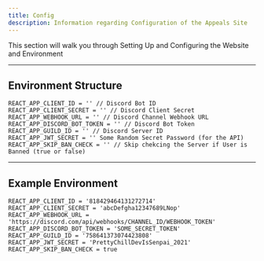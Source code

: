 ---
title: Config
description: Information regarding Configuration of the Appeals Site
---

This section will walk you through Setting Up and Configuring the Website and Environment

---

## Environment Structure

```json:title=.env
REACT_APP_CLIENT_ID = '' // Discord Bot ID
REACT_APP_CLIENT_SECRET = '' // Discord Client Secret
REACT_APP_WEBHOOK_URL = '' // Discord Channel Webhook URL
REACT_APP_DISCORD_BOT_TOKEN = '' // Discord Bot Token
REACT_APP_GUILD_ID = '' // Discord Server ID
REACT_APP_JWT_SECRET = '' Some Random Secret Password (for the API)
REACT_APP_SKIP_BAN_CHECK = '' // Skip chekcing the Server if User is Banned (true or false)
```

---

## Example Environment

```json:title=.env
REACT_APP_CLIENT_ID = '818429464131272714'
REACT_APP_CLIENT_SECRET = 'abcDefgha12347689LNop'
REACT_APP_WEBHOOK_URL = 'https://discord.com/api/webhooks/CHANNEL_ID/WEBHOOK_TOKEN'
REACT_APP_DISCORD_BOT_TOKEN = 'SOME_SECRET_TOKEN'
REACT_APP_GUILD_ID = '758641373074423808'
REACT_APP_JWT_SECRET = 'PrettyChillDevIsSenpai_2021'
REACT_APP_SKIP_BAN_CHECK = true
```

